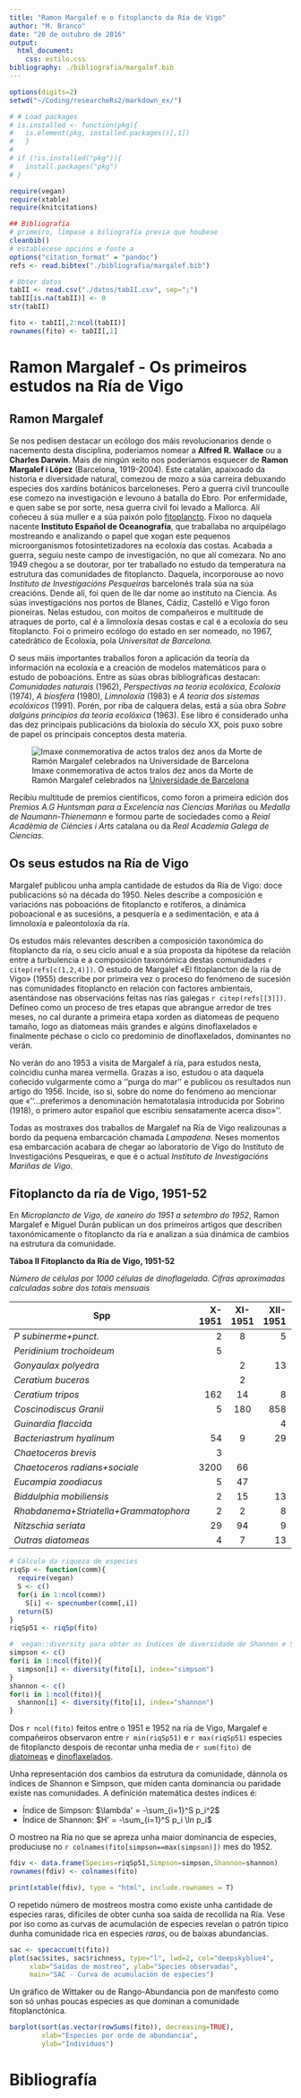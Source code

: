 ```yaml
---
title: "Ramon Margalef e o fitoplancto da Ría de Vigo"
author: "M. Branco"
date: "20 de outubro de 2016"
output:
  html_document:
    css: estilo.css
bibliography: ./bibliografia/margalef.bib
---
```


```r
options(digits=2)
setwd("~/Coding/researcheRs2/markdown_ex/")

# # Load packages
# is.installed <- function(pkg){
#   is.element(pkg, installed.packages()[,1])
#   } 
# 
# if (!is.installed("pkg")){
#   install.packages("pkg")
# }

require(vegan)
require(xtable)
require(knitcitations)

## Bibliografía
# primeiro, límpase a biliografía previa que houbese
cleanbib()
# establécese opcións e fonte a
options("citation_format" = "pandoc")
refs <- read.bibtex("./bibliografia/margalef.bib")
```

```r
# Obter datos
tabII <- read.csv("./datos/tabII.csv", sep=";")
tabII[is.na(tabII)] <- 0
str(tabII)

fito <- tabII[,2:ncol(tabII)]
rownames(fito) <- tabII[,1]
```

# Ramon Margalef - Os primeiros estudos na Ría de Vigo

## Ramon Margalef
Se nos pedisen destacar un ecólogo dos máis revolucionarios dende o nacemento desta disciplina, poderiamos nomear a **Alfred R. Wallace** ou a **Charles Darwin**. Mais de ningún xeito nos poderíamos esquecer de **Ramon Margalef i López** (Barcelona, 1919-2004). Este catalán, apaixoado da historia e diversidade natural, comezou de mozo a súa carreira debuxando especies dos xardíns botánicos barceloneses. Pero a guerra civil truncoulle ese comezo na investigación e levouno á batalla do Ebro. Por enfermidade, e quen sabe se por sorte, nesa guerra civil foi levado a Mallorca. Alí coñeceu á súa muller e a súa paixón polo [fitoplancto](https://gl.wikipedia.org/wiki/Fitoplancto). Fíxoo no daquela nacente __Instituto Español de Oceanografía__, que traballaba no arquipélago mostreando e analizando o papel que xogan este pequenos microorganismos fotosintetizadores na ecoloxía das costas. Acabada a guerra, seguiu neste campo de investigación, no que alí comezara. No ano 1949 chegou a se doutorar, por ter traballado no estudo da temperatura na estrutura das comunidades de fitoplancto. Daquela, incorporouse ao novo _Instituto de Investigacións Pesqueiras_ barcelonés trala súa na súa creacións. Dende alí, foi quen de lle dar nome ao instituto na Ciencia. As súas investigacións nos portos de Blanes, Cádiz, Castelló e Vigo foron pioneiras. Nelas estudou, con moitos de compañeiros e multitude de atraques de porto, cal é a limnoloxía desas costas e cal é a ecoloxía do seu fitoplancto. Foi o primeiro ecólogo do estado en ser nomeado, no 1967, catedrático de Ecoloxía, pola _Universitat de Barcelona_.

O seus máis importantes traballos foron a aplicación da teoría da información na ecoloxía e a creación de modelos matemáticos para o estudo de poboacións. Entre as súas obras bibliográficas destacan: _Comunidades naturais_ (1962), _Perspectivas na teoría ecolóxica_, _Ecoloxía_ (1974), _A biosfera_ (1980), _Limnoloxía_ (1983) e _A teoría dos sistemas ecolóxicos_ (1991). Porén, por riba de calquera delas, está a súa obra _Sobre dalgúns principios da teoría ecolóxica_ (1963). Ese libro é considerado unha das dez principais publicacións da bioloxía do século XX, pois puxo sobre de papel os principais conceptos desta materia. 

![Imaxe conmemorativa de actos tralos dez anos da Morte de Ramón Margalef celebrados na [Universidade de Barcelona](www.ub.edu/)](figure/logomargalef.png)

Recibiu multitude de premios científicos, como foron a primeira edición dos _Premios A.G Huntsman para a Excelencia nas Ciencias Mariñas_ ou _Medalla de Naumann-Thienemann_ e formou parte de sociedades como a *Reial Acadèmia de Ciències i Arts* catalana ou da *Real Academia Galega de Ciencias*. 

## Os seus estudos na Ría de Vigo
Margalef publicou unha ampla cantidade de estudos da Ría de Vigo: doce publicacións só na década do 1950. Neles describe a composición e variacións nas poboacións de fitoplancto e rotíferos, a dinámica poboacional e as sucesións, a pesquería e a sedimentación, e ata á limnoloxía e paleontoloxía da ría. 

Os estudos máis relevantes describen a composición taxonómica do fitoplancto da ría, o seu ciclo anual e a súa proposta da hipótese da relación entre a turbulencia e a composición taxonómica destas comunidades `r citep(refs[c(1,2,4)])`. O estudo de Margalef «El fitoplancton de la ría de Vigo» (1955) describe por primeira vez o proceso do fenómeno de sucesión nas comunidades fitoplancto en relación con factores ambientais, asentándose nas observacións feitas nas rías galegas `r citep(refs[[3]])`. Defíneo como un proceso de tres etapas que abrangue arredor de tres meses, no cal durante a primeira etapa xorden as diatomeas de pequeno tamaño, logo as diatomeas máis grandes e algúns dinoflaxelados e finalmente péchase o ciclo co predominio de dinoflaxelados, dominantes no verán.

No verán do ano 1953 a visita de Margalef á ría, para estudos nesta, coincidiu cunha marea vermella. Grazas a iso, estudou o ata daquela coñecido vulgarmente como a ''purga do mar'' e publicou os resultados nun artigo do 1956. Incide, iso si, sobre do nome do fenómeno ao mencionar que «''...preferimos a denominación hematotalasia introducida por Sobrino (1918), o primero autor español que escribiu sensatamente acerca diso»''.

Todas as mostraxes dos traballos de Margalef na Ría de Vigo realizounas a bordo da pequena embarcación chamada *Lampadena*. Neses momentos esa embarcación acabara de chegar ao laboratorio de Vigo do Instituto de Investigacións Pesqueiras, e que é o actual *Instituto de Investigacións Mariñas de Vigo*. 

## Fitoplancto da ría de Vigo, 1951-52

En _Microplancto de Vigo, de xaneiro do 1951 a setembro do 1952_, Ramon Margalef e Miguel Durán publican un dos primeiros artigos que describen taxonómicamente o fitoplancto da ría e analizan a súa dinámica de cambios na estrutura da comunidade. 

**Táboa II Fitoplancto da Ría de Vigo, 1951-52**

_Número de células por 1000 células de dinoflagelada. Cifras aproximadas calculadas sobre dos totais mensuais_

| Spp  | X-1951 | XI-1951 | XII-1951 | I-1951 |
| --- | ---: | :---: | ---: |  ---: |
| _P subinerme+punct._ | 2 | 8 | 5 | 3 |
| _Peridinium trochoideum_ | 5 |  |  |  |
| _Gonyaulax polyedra_  | | 2 | 13 | 11 |
| _Ceratium buceros_  | | 2 |  |  |
| _Ceratium tripos_ | 162 | 14 | 8 | 5 |
| _Coscinodiscus Granii_ | 5 | 180 | 858 | 242 |
| _Guinardia flaccida_  | |  | 4 | 5 |
| _Bacteriastrum hyalinum_ | 54 | 9 | 29 | 121 |
| _Chaetoceros brevis_ | 3 |  |  |  |
| _Chaetoceros radians+sociale_ | 3200 | 66 |  |  |
| _Eucampia zoodiacus_ | 5 | 47 |  |  |
| _Biddulphia mobiliensis_ | 2 | 15 | 13 | 16 |
| _Rhabdanema+Striatella+Grammatophora_ | 2 | 2 | 8 | 9 |
| _Nitzschia seriata_ | 29 | 94 | 9 | 913 |
| _Outras diatomeas_ | 4 | 7 | 13 | 33 |



```r
# Cálculo da riqueza de especies
riqSp <- function(comm){
  require(vegan)
  S <- c()
  for(i in 1:ncol(comm)) 
    S[i] <- specnumber(comm[,i])
  return(S)
}
riqSp51 <- riqSp(fito)

#  vegan::diversity para obter os índices de diversidade de Shannon e Simpson
simpson <- c()
for(i in 1:ncol(fito)){
  simpson[i] <- diversity(fito[i], index="simpson")
}
shannon <- c()
for(i in 1:ncol(fito)){
  shannon[i] <- diversity(fito[i], index="shannon")
}
```

Dos `r ncol(fito)` feitos entre o 1951 e 1952 na ría de Vigo, Margalef e compañeiros observaron entre `r min(riqSp51)` e `r max(riqSp51)` especies de fitoplancto despois de recontar unha media de `r sum(fito) ` de [diatomeas](https://gl.wikipedia.org/wiki/Diatomeas) e [dinoflaxelados](https://gl.wikipedia.org/wiki/Dinoflaxelados).

Unha representación dos cambios da estrutura da comunidade, dánnola os índices de Shannon e Simpson, que miden canta dominancia ou paridade existe nas comunidades. A definición matemática destes índices é:

- Índice de Simpson: $\lambda' = -\sum_{i=1}^S p_i^2$
- Índice de Shannon: $H' = -\sum_{i=1}^S p_i \ln p_i$

O mostreo na Ría no que se apreza unha maior dominancia de especies, produciuse no `r colnames(fito[simpson==max(simpson)]) ` mes do 1952.

```r
fdiv <- data.frame(Species=riqSp51,Simpson=simpson,Shannon=shannon)
rownames(fdiv) <- colnames(fito)

print(xtable(fdiv), type = "html", include.rownames = T)
```

O repetido número de mostreos mostra como existe unha cantidade de especies raras, difíciles de obter cunha soa saída de recollida na Ría. Vese por iso como as curvas de acumulación de especies revelan o patrón típico dunha comunidade rica en especies _raras_, ou de baixas abundancias.

```r
sac <- specaccum(t(fito))
plot(sac$sites, sac$richness, type="l", lwd=2, col="deepskyblue4",
     xlab="Saídas de mostreo", ylab="Species observadas",
     main="SAC - Curva de acumulación de especies")
```

Un gráfico de Wittaker ou de Rango-Abundancia pon de manifesto como son só unhas poucas especies as que dominan a comunidade fitoplanctónica. 

```r
barplot(sort(as.vector(rowSums(fito)), decreasing=TRUE),
        xlab="Especies por orde de abundancia", 
        ylab="Individuos")
```

# Bibliografía
<!--- xérate! --->
